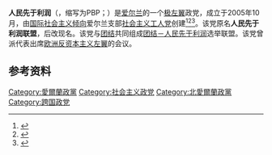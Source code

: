 {{Infobox political party
| name = 人民先于利润
| native_name = People Before Profit<br>Pobal Roimh Bhrabús<ref>{{cite web|url=https://www.oireachtas.ie/parliament/ga/nameain/preaseisi%C3%BAint%C3%AD/2016/name-39185-ga.html|work=Houses of the Oireachtas|title=An Coiste|date=2016|accessdate=2018-04-16|archive-date=2019-01-06|archive-url=https://web.archive.org/web/20190106233005/https://www.oireachtas.ie/ga/|dead-url=no}}</ref>
| logo =
| leader = {{nowrap|集体领导<ref>Eamonn McCann is listed as the party's leader for the purposes of registration to the UK Electoral Commission. [http://search.electoralcommission.org.uk/English/Registrations/PP773 Electoral Commission registration] {{Wayback|url=http://search.electoralcommission.org.uk/English/Registrations/PP773 |date=20160604075423 }}</ref>}}
| foundation = 2005年10月
| headquarters = [[都柏林|都柏林]]
|position=[[左翼|左翼]]<ref>{{cite news |last= O'Connell |first= Hugh |date= 2015-09-16 |title= Is this the left-wing party you've been waiting for? |url= https://www.thejournal.ie/new-left-wing-party-2333761-Sep2015/ |work= TheJournal.ie |access-date= 2020-02-15 |archive-date= 2020-02-25 |archive-url= https://web.archive.org/web/20200225090419/https://www.thejournal.ie/new-left-wing-party-2333761-Sep2015/ |dead-url= no }}</ref><ref>{{cite news |last= Power |first= Jack |date= 2019-01-07 |title= Dublin councillor resigns from People Before Profit |url= https://www.irishtimes.com/news/politics/dublin-councillor-resigns-from-people-before-profit-1.3750176 |work= The Irish Times |access-date= 2020-02-15 |archive-date= 2019-04-14 |archive-url= https://web.archive.org/web/20190414030433/https://www.irishtimes.com/news/politics/dublin-councillor-resigns-from-people-before-profit-1.3750176 |dead-url= no }}</ref><ref>{{cite news |date= 2016-05-10 |title= People Before Profit pair 'of one political mind' says Eamonn McCann |url= http://www.irishnews.com/news/politicalnews/2016/05/10/news/people-before-profit-pair-of-one-political-mind-says-eamonn-mccann-514943/ |work= The Irish News |access-date= 2020-02-15 |archive-date= 2017-01-18 |archive-url= https://web.archive.org/web/20170118054215/http://www.irishnews.com/news/politicalnews/2016/05/10/news/people-before-profit-pair-of-one-political-mind-says-eamonn-mccann-514943/ |dead-url= no }}</ref>
| ideology = {{plainlist|
*[[社会主义|社会主义]]<ref>{{cite web|last=Nordsieck|first=Wolfram|date=2011|url=http://www.parties-and-elections.de/ireland.html|title=Ireland|website=Parties and Elections in Europe|archiveurl=https://web.archive.org/web/20130728155107/http://www.parties-and-elections.eu/ireland.html|archivedate=2013-07-28|accessdate=2020-02-06|dead-url=no}}</ref>}}
| national = {{Nowrap|[[团结－人民先于利润|团结－人民先于利润]]}}
| international = 
| european = [[欧洲反资本主义左翼|欧洲反资本主义左翼]]
| colours = {{nowrap|{{Color box|Maroon|border=darkgray}} {{Color box|Green|border=darkgray}} [[栗色|栗色]]和[[绿色|绿色]]}}
| website = {{URL|pbp.ie}}
| colorcode = #660000
| seats1_title = [[爱尔兰众议院|爱尔兰众议院]]
| seats1 = {{Composition bar|4|160|hex=#660000}}
| seats2_title = [[北爱尔兰议会|北爱尔兰议会]]
| seats2 = {{Composition bar|1|90|hex=#660000}}
| seats3_title = [[英国下议院|英国下议院]]<br>（北爱尔兰席位）
| seats3 = {{Composition bar|0|18|hex=#660000}}
| seats4_title = [[爱尔兰行政区划|爱尔兰地方议会]]
| seats4 = {{Composition bar|6|949|hex=#660000}}
| seats5_title = [[北爱尔兰行政区划|北爱尔兰地方议会]]
| seats5 = {{Composition bar|4|462|hex=#660000}}
| seats6_title = [[欧洲议会|欧洲议会]]<br>（爱尔兰席位）
| seats6 = {{Composition bar|0|13|hex=#660000}}
| country = 爱尔兰
| country2 = 北爱尔兰
}}
'''人民先于利润'''（{{lang-en|People Before Profit}}，缩写为PBP；{{lang-ga|Pobal Roimh Bhrabús}}）是[[爱尔兰|爱尔兰]]的一个[[极左翼|极左翼]]政党，成立于2005年10月，由[[国际社会主义倾向|国际社会主义倾向]]爱尔兰支部[[社会主义工人党_(爱尔兰)|社会主义工人党]]创建<ref name=SWN_1>{{cite web|url=http://www.clririshleftarchive.org/organisation/254/|work=Irish Left Archive|title=About Socialist Workers' Network|accessdate=2018-04-16}}</ref><ref>{{cite web|url=http://www.socialistworkeronline.net/about-the-swp/|title=About the SWP|work=Socialist Worker online|accessdate=2018-04-16|archive-date=2019-01-06|archive-url=https://web.archive.org/web/20190106232941/http://www.socialistworkeronline.net/about-the-swp/|dead-url=yes}}</ref><ref name=IT_20151009>{{cite web|url=https://www.irishtimes.com/opinion/harry-mcgee-people-before-profit-and-the-anti-austerity-alliance-spot-the-difference-1.2384459|work=The Irish Times|author=Harry McGee|title=People Before Profit and the Anti Austerity Alliance - spot the difference|quote=For anybody who has not been intimately involved with the Socialist Workers Party or the Socialist Party, you would need to have a PhD in semantics and rhetoric to winkle out the actual ideological difference between them. They are both Trotskyist and advocate permanent revolution and political agitation through working class mass action in capitalist societies such as Ireland.|date=2015-10-09|accessdate=2018-04-16|archive-date=2019-01-06|archive-url=https://web.archive.org/web/20190106233007/https://www.irishtimes.com/opinion/harry-mcgee-people-before-profit-and-the-anti-austerity-alliance-spot-the-difference-1.2384459|dead-url=no}}</ref>。该党原名'''人民先于利润联盟'''，后改现名。该党与[[团结_(爱尔兰)|团结]]共同组成[[团结－人民先于利润|团结－人民先于利润]]选举联盟。该党曾派代表出席[[欧洲反资本主义左翼|欧洲反资本主义左翼]]的会议。

==参考资料==
{{reflist}}

{{爱尔兰政党}}
{{英国政党}}

[[Category:愛爾蘭政黨|Category:愛爾蘭政黨]]
[[Category:社会主义政党|Category:社会主义政党]]
[[Category:北愛爾蘭政黨|Category:北愛爾蘭政黨]]
[[Category:跨国政党|Category:跨国政党]]
